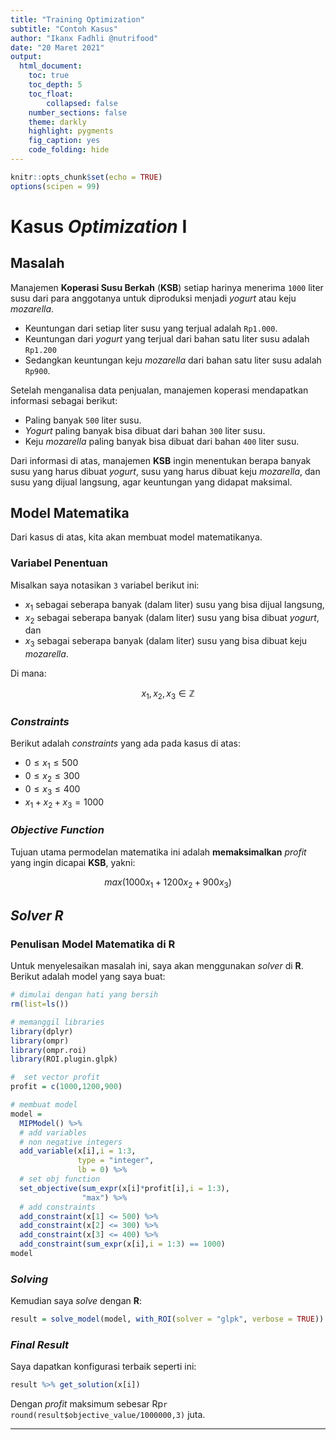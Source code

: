 ```yaml
---
title: "Training Optimization"
subtitle: "Contoh Kasus"
author: "Ikanx Fadhli @nutrifood"
date: "20 Maret 2021"
output:
  html_document:
    toc: true
    toc_depth: 5
    toc_float: 
        collapsed: false
    number_sections: false
    theme: darkly
    highlight: pygments
    fig_caption: yes
    code_folding: hide
---
```


```r
knitr::opts_chunk$set(echo = TRUE)
options(scipen = 99)
```

# Kasus _Optimization_ I

## Masalah

Manajemen __Koperasi Susu Berkah__ (__KSB__) setiap harinya menerima `1000` liter susu dari para anggotanya untuk diproduksi menjadi _yogurt_ atau keju _mozarella_. 

- Keuntungan dari setiap liter susu yang terjual adalah `Rp1.000`. 
- Keuntungan dari _yogurt_ yang terjual dari bahan satu liter susu adalah `Rp1.200`
- Sedangkan keuntungan keju _mozarella_ dari bahan satu liter susu adalah `Rp900`. 

Setelah menganalisa data penjualan, manajemen koperasi mendapatkan informasi sebagai berikut:

- Paling banyak `500` liter susu.
- _Yogurt_ paling banyak bisa dibuat dari bahan `300` liter susu.
- Keju _mozarella_ paling banyak bisa dibuat dari bahan `400` liter susu.

Dari informasi di atas, manajemen __KSB__ ingin menentukan berapa banyak susu yang harus dibuat _yogurt_, susu yang harus dibuat keju _mozarella_, dan susu yang dijual langsung, agar keuntungan yang didapat maksimal.

## Model Matematika

Dari kasus di atas, kita akan membuat model matematikanya.

### Variabel Penentuan

Misalkan saya notasikan `3` variabel berikut ini:

- $x_1$ sebagai seberapa banyak (dalam liter) susu yang bisa dijual langsung,
- $x_2$ sebagai seberapa banyak (dalam liter) susu yang bisa dibuat _yogurt_, dan 
- $x_3$ sebagai seberapa banyak (dalam liter) susu yang bisa dibuat keju _mozarella_.

Di mana:

$$x_1,x_2,x_3	\in \mathbb{Z}$$

### _Constraints_

Berikut adalah _constraints_ yang ada pada kasus di atas:

- $0 \leq x_1 \leq 500$
- $0 \leq x_2 \leq 300$
- $0 \leq x_3 \leq 400$
- $x_1 + x_2 + x_3 = 1000$

### _Objective Function_

Tujuan utama permodelan matematika ini adalah __memaksimalkan__ _profit_ yang ingin dicapai __KSB__, yakni:

$$max(1000x_1 + 1200x_2 + 900x_3)$$

## _Solver R_

### Penulisan Model Matematika di __R__

Untuk menyelesaikan masalah ini, saya akan menggunakan _solver_ di __R__. Berikut adalah model yang saya buat:

```r
# dimulai dengan hati yang bersih
rm(list=ls())

# memanggil libraries
library(dplyr)
library(ompr)
library(ompr.roi)
library(ROI.plugin.glpk)

#  set vector profit
profit = c(1000,1200,900)

# membuat model
model = 
  MIPModel() %>%
  # add variables
  # non negative integers
  add_variable(x[i],i = 1:3,
               type = "integer",
               lb = 0) %>%
  # set obj function
  set_objective(sum_expr(x[i]*profit[i],i = 1:3),
                "max") %>%
  # add constraints
  add_constraint(x[1] <= 500) %>% 
  add_constraint(x[2] <= 300) %>% 
  add_constraint(x[3] <= 400) %>% 
  add_constraint(sum_expr(x[i],i = 1:3) == 1000)
model
```

### _Solving_

Kemudian saya _solve_ dengan __R__:

```r
result = solve_model(model, with_ROI(solver = "glpk", verbose = TRUE))
```

### _Final Result_

Saya dapatkan konfigurasi terbaik seperti ini:

```r
result %>% get_solution(x[i])
```

Dengan _profit_ maksimum sebesar Rp`r round(result$objective_value/1000000,3)` juta.

---